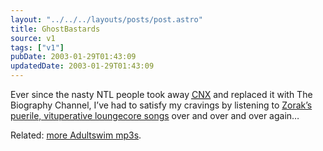 ```yaml
---
layout: "../../../layouts/posts/post.astro"
title: GhostBastards
source: v1
tags: ["v1"]
pubDate: 2003-01-29T01:43:09
updatedDate: 2003-01-29T01:43:09
---
```


Ever since the nasty NTL people took away [<abbr title="Cartoon Network eXtra">CNX</abbr>][1] and replaced it with The Biography Channel, I&#8217;ve had to satisfy my cravings by listening to [Zorak&#8217;s puerile, vituperative loungecore songs][2] over and over and over again&#8230;

Related: [more Adultswim mp3s][3].

[1]: http://www.cnxtv.com/
[2]: http://www.ccs00.com/as/ "Adult Swim songs including Zorak's I'm Gonna Kick Your Ass and My Heart Is Full Of Hatred"
[3]: http://adultswim.toonzone.net/downloads-audio.html "Adult Swim: The Fansite: Audio downloads"
